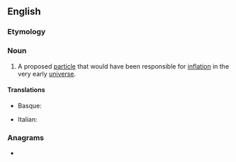 ==English==

===Etymology===
{{suffix|en|inflate|on}}

===Noun===
{{wikipedia}}
{{en-noun}}

# {{lb|en|physics}} A proposed [[particle]] that would have been responsible for [[inflation]] in the very early [[universe]].

====Translations====
{{trans-top|proposed particle}}
* Basque: {{t+|eu|inflatoi}}
{{trans-mid}}
* Italian: {{t|it|inflatone|m}}
{{trans-bottom}}

===Anagrams===
* {{anagrams|en|a=afilnnot|fontinal}}